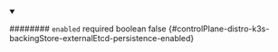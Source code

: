 
<details className="config-field" data-expandable="false" open>
<summary>

######## `enabled` <span className="config-field-required" data-required="false">required</span> <span className="config-field-type">boolean</span> <span className="config-field-default">false</span> <span className="config-field-enum"></span> {#controlPlane-distro-k3s-backingStore-externalEtcd-persistence-enabled}



</summary>



</details>
